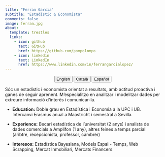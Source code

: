 ```yaml
---
title: "Ferran Garcia"
subtitle: "Estadístic & Economista"
comments: false
image: ferran.jpg
about:
  template: trestles
  links:
    - icon: github
      text: GitHub
      href: https://github.com/pompolompo
    - icon: linkedin
      text: LinkedIn
      href: https://www.linkedin.com/in/ferrangarcialopez/
---
```


<center>

::: {.btn-group role="group" aria-label="About"}
<a href="about-en.html"> <button type="button" class="btn btn-primary me-md-2 btn-sm">English</button></a> <a href="about-ca.html"> <button type="button" class="btn btn-primary me-md-2 btn-sm">Català</button></a> <a href="about-es.html"> <button type="button" class="btn btn-primary me-md-2 btn-sm">Español</button></a>
:::

</center>

Sóc un estadístic i economista orientat a resultats, amb actitud proactiva i ganes de seguir aprenent. M'especialitzo en analitzar i modelitzar dades per extreure informació d'interès i comunicar-la.

- **Education:** Doble grau en Estadística i Economia a la UPC i UB. Intercanvi Erasmus anual a Maastricht i semestral a Sevilla.

- **Experience:** Becari estadística de l'universitat (2 anys) i analista de dades comercials a Amplifon (1 any), altres feines a temps parcial (àribtre, recepcionista, professor, cambrer)

- **Interesos:** Estadística Bayesiana, Models Espai - Temps, Web Scrapping, Mercat Inmobiliari, Mercats Financers

